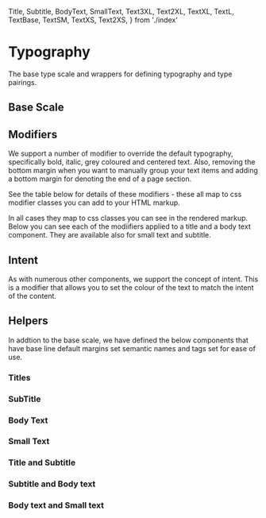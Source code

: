   Title,
  Subtitle,
  BodyText,
  SmallText,
  Text3XL,
  Text2XL,
  TextXL,
  TextL,
  TextBase,
  TextSM,
  TextXS,
  Text2XS,
} from './index'

<Meta title="Typography" component={Title} />

# Typography

The base type scale and wrappers for defining typography and type pairings.

## Base Scale

<Canvas of={TypographyStories.BaseScale} />

<RenderHtmlMarkup component="Typography" story="Base Scale" />

## Modifiers

We support a number of modifier to override the default typography, specifically bold, italic, grey coloured and centered text. Also, removing the bottom margin when you want to manually group your text items and adding a bottom margin for denoting the end of a page section.

See the table below for details of these modifiers - these all map to css modifier classes you can add to your HTML markup.

<ArgsTable of={TextBase} />

In all cases they map to css classes you can see in the rendered markup. Below you can see each of the modiifiers applied to a title and a body text component. They are available also for small text and subtitle.

<Canvas of={TypographyStories.TypographyModifiers} />

<RenderHtmlMarkup component="Typography" story="Typography Modifiers" />

## Intent

As with numerous other components, we support the concept of intent. This is a modifier that allows you to set the colour of the text to match the intent of the content.

<Canvas of={TypographyStories.Intent} />

<RenderHtmlMarkup component="Typography" story="Intent" />

## Helpers

In addtion to the base scale, we have defined the below components that have base line default margins set semantic names and tags set for ease of use.

### Titles

<Canvas of={TypographyStories.TitleUsage} />

<RenderHtmlMarkup component="Typography" story="Title Usage" />

### SubTitle

<Canvas of={TypographyStories.SubtitleUsage} />

<RenderHtmlMarkup component="Typography" story="Subtitle Usage" />

### Body Text

<Canvas of={TypographyStories.BodyTextUsage} />

<RenderHtmlMarkup component="Typography" story="Body Text Usage" />

### Small Text

<Canvas of={TypographyStories.SmallTextUsage} />

<RenderHtmlMarkup component="Typography" story="Small Text Usage" />

### Title and Subtitle

<Canvas of={TypographyStories.TitleAndSubtitle} />

<RenderHtmlMarkup component="Typography" story="Title and Subtitle" />

### Subtitle and Body text

<Canvas of={TypographyStories.SubtitleAndBodyText} />

<RenderHtmlMarkup component="Typography" story="Subtitle and Body text" />

### Body text and Small text

<Canvas of={TypographyStories.BodyTextAndSmallText} />

<RenderHtmlMarkup component="Typography" story="Body text and Small text" />
